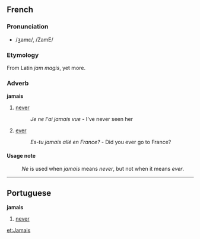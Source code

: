 ==French==
===Pronunciation===
*/ʒamɛ/, /ZamE/

===Etymology===
From Latin ''jam magis'', yet more.

===Adverb===
'''jamais'''

#[[never]]
#:''Je ne l'ai jamais vue'' - I've never seen her
#[[ever]]
#:''Es-tu jamais allé en France?'' - Did you ever go to France?

====Usage note====
:''Ne'' is used when ''jamais'' means ''never'', but not when it means ''ever''.

----
==Portuguese==
'''jamais'''

#[[never]]

[[et:Jamais]]